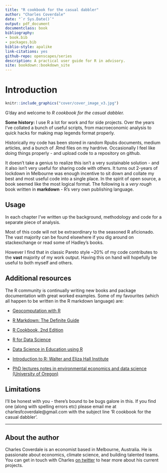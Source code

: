 ```yaml
---
title: "R cookbook for the casual dabbler"
author: "Charles Coverdale"
date: "`r Sys.Date()`"
output: pdf_document
documentclass: book
bibliography:
- book.bib
- packages.bib
biblio-style: apalike
link-citations: yes
github-repo: openscapes/series
description: A practical user guide for R in advisory.
site: bookdown::bookdown_site
---
```


# Introduction

```r

knitr::include_graphics("cover/cover_image_v3.jpg")

```



G'day and welcome to *R cookbook for the casual dabbler.*

**Some history:** I use R a lot for work and for side projects. Over the years I've collated a bunch of useful scripts, from macroeconomic analysis to quick hacks for making map legends format properly.

Historically my code has been stored in random Rpubs documents, medium articles, and a bunch of .Rmd files on my hardrive. Occasionally I feel like doing things properly - and upload code to a repository on github.

It doesn't take a genius to realize this isn't a very sustainable solution - and it also isn't very useful for sharing code with others. It turns out 2-years of lockdown in Melbourne was enough incentive to sit down and collate my best and most useful code into a single place. In the spirit of open source, a book seemed like the most logical format. The following is a *very rough* book written in **markdown** - R's very own publishing language.

## Usage

In each chapter I've written up the background, methodology and code for a separate piece of analysis.

Most of this code will not be extraordinary to the seasoned R aficionado. The vast majority can be found elsewhere if you dig around on stackexchange or read some of Hadley's books.

However I find that in classic Pareto style \~20% of my code contributes to the **vast** majority of my work output. Having this on hand will hopefully be useful to both myself and others.

## Additional resources

The R community is continually writing new books and package documentation with great worked examples. Some of my favourites (which all happen to be written in the R markdown language) are:

-   [Geocomputation with R](https://bookdown.org/robinlovelace/geocompr/)

-   [R Markdown: The Definite Guide](https://bookdown.org/yihui/rmarkdown/)

-   [R Cookbook, 2nd Edition](R%20Cookbook,%202nd%20Edition)

-   [R for Data Science](https://r4ds.had.co.nz/)

-   [Data Science in Education using R](https://datascienceineducation.com/)

-   [Introduction to R: Walter and Eliza Hall Institute](https://bookdown.org/ansellbr/WEHI_tidyR_course_book/)

-   [PhD lectures notes in environmental economics and data science (University of Oregon)](https://github.com/uo-ec607/lectures)

## Limitations

I'll be honest with you - there's bound to be bugs galore in this. If you find one (along with spelling errors etc) please email me at charlesfcoverdale\@gmail.com with the subject line 'R cookbook for the casual dabbler'.

------------------------------------------------------------------------

## About the author

Charles Coverdale is an economist based in Melbourne, Australia. He is passionate about economics, climate science, and building talented teams. You can get in touch with Charles [on twitter](https://twitter.com/cfcoverdale) to hear more about his current projects.
